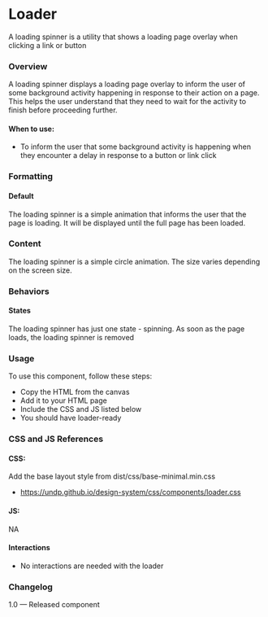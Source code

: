 
<Meta title="Utilities/Loader" component={Loader} />

# Loader

A loading spinner is a utility that shows a loading page overlay when clicking a link or button

### Overview

A loading spinner displays a loading page overlay to inform the user of some background activity happening in response to their action on a page. This helps the user understand that they need to wait for the activity to finish before proceeding further.

#### When to use:

- To inform the user that some background activity is happening when they encounter a delay in response to a button or link click

### Formatting

#### Default

The loading spinner is a simple animation that informs the user that the page is loading. It will be displayed until the full page has been loaded.

### Content

The loading spinner is a simple circle animation. The size varies depending on the screen size.

### Behaviors

#### States

The loading spinner has just one state - spinning. As soon as the page loads, the loading spinner is removed

<Canvas>
  <Story name="Loader">
    <Loader></Loader>
  </Story>
</Canvas>

### Usage

To use this component, follow these steps:

- Copy the HTML from the canvas
- Add it to your HTML page
- Include the CSS and JS listed below
- You should have loader-ready

### CSS and JS References

#### CSS:

Add the base layout style from dist/css/base-minimal.min.css

- https://undp.github.io/design-system/css/components/loader.css

#### JS:

NA

#### Interactions

- No interactions are needed with the loader

### Changelog

1.0 — Released component
